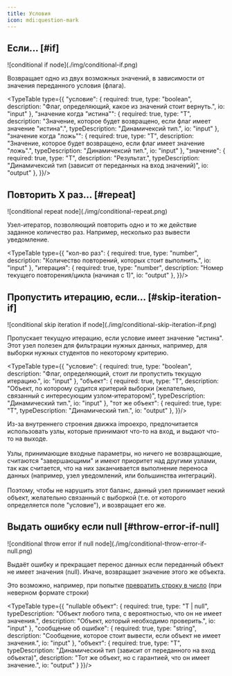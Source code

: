 ```yaml
---
title: Условия
icon: mdi:question-mark
---
```


## Если... [#if]

<Wrapper>
    ![conditional if node](./img/conditional-if.png)
</Wrapper>

Возвращает одно из двух возможных значений, в зависимости от значения переданного условия (флага).

<TypeTable type={{
    "условие": {
        required: true,
        type: "boolean",
        description: "Флаг, определяющий, какое из значений стоит вернуть.",
        io: "input"
    },
    "значение когда \"истина\"": {
        required: true,
        type: "T",
        description: "Значение, которое будет возвращено, если флаг имеет значение \"истина\".",
        typeDescription: "Динамичексий тип.",
        io: "input"
    },
    "значение когда \"ложь\"": {
        required: true,
        type: "T",
        description: "Значение, которое будет возвращено, если флаг имеет значение \"ложь\".",
        typeDescription: "Динамичексий тип.",
        io: "input"
    },
    "значение": {
        required: true,
        type: "T",
        description: "Результат.",
        typeDescription: "Динамичексий тип (зависит от переданных на вход значений)",
        io: "output"
    },
}}/>

## Повторить Х раз... [#repeat]

<Wrapper>
    ![conditional repeat node](./img/conditional-repeat.png)
</Wrapper>

Узел-итератор, позволяющий повторить одно и то же действие заданное количество раз. Например, несколько раз вывести уведомление.

<TypeTable type={{
    "кол-во раз": {
        required: true,
        type: "number",
        description: "Количество повторений, которых стоит выполнить.",
        io: "input"
    },
    "итерация": {
        required: true,
        type: "number",
        description: "Номер текущего повторения/цикла (начиная с 1)",
        io: "output"
    },
}}/>

## Пропустить итерацию, если... [#skip-iteration-if]

<Wrapper>
    ![conditional skip iteration if node](./img/conditional-skip-iteration-if.png)
</Wrapper>

Пропускает текущую итерацию, если условие имеет значение "истина". Этот узел полезен для фильтрации нужных данных, например, для выборки нужных студентов по некоторому критерию.

<TypeTable type={{
    "условие": {
        required: true,
        type: "boolean",
        description: "Флаг, определяющий, стоит ли пропустить текущую итерацию.",
        io: "input"
    },
    "объект": {
        required: true,
        type: "T",
        description: "Объект, по которому судится критерий выборки (желательно, связанный с интересующим узлом-итератором)",
        typeDescription: "Динамический тип.",
        io: "input"
    },
    "тот же объект": {
        required: true,
        type: "T",
        typeDescription: "Динамический тип.",
        io: "output"
    },
}}/>

<Callout title='Что за "объект"?'>Из-за внутреннего строения движка impoexpo, предпочитается использовать узлы, которые принимают что-то на вход, и выдают что-то на выходе.<br/><br/>Узлы, принимающие входные параметры, но ничего не возвращающие, считаются "завершающими" и имеют приоритет над другими узлами, так как считается, что на них заканчивается выполнение переноса данных (например, узел уведомлений, или большинства интеграций).<br/><br/>Поэтому, чтобы не нарушить этот баланс, данный узел принимает некий объект, желательно связанный с выборкой (т.е. от которого определяется поле "условие"), и возвращает его же.</Callout>

## Выдать ошибку если null [#throw-error-if-null]

<Wrapper>
    ![conditional throw error if null node](./img/conditional-throw-error-if-null.png)
</Wrapper>

Выдаёт ошибку и прекращает перенос данных если переданный объект не имеет значения (null). Иначе, возвращает значение этого же объекта. 

Это возможно, например, при попытке [превратить строку в число](/user/nodes/strings#string-to-number) (при неверном формате строки)

<TypeTable type={{
    "nullable объект": {
        required: true,
        type: "T | null",
        typeDescription: "Объект любого типа, с вероятностью, что он не имеет значения.",
        description: "Объект, который необходимо проверить.",
        io: "input"
    },
    "сообщение об ошибке": {
        required: true,
        type: "string",
        description: "Сообщение, которое стоит вывести, если объект не имеет значения.",
        io: "input"
    },
    "объект": {
        required: true,
        type: "T",
        typeDescription: "Динамический тип (зависит от переданного на вход объекта)",
        description: "Тот же объект, но с гарантией, что он имеет значение.",
        io: "output"
    }
}}/>